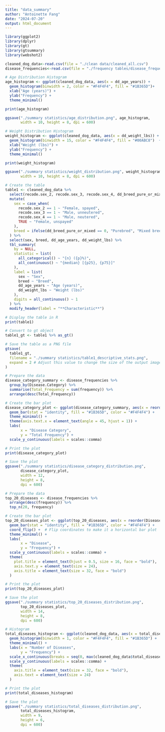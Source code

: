 ```yaml
---
title: "data_summary"
author: "Antoinette Fang"
date: "2024-07-20"
output: html_document
---
```


```r
library(ggplot2)
library(dplyr)
library(gt)
library(gtsummary)
library(webshot2)
```

```r
cleaned_dog_data<-read.csv(file = "./clean data/cleaned_all.csv")
disease_frequencies<-read.csv(file = "./frequency tables/disease_frequencies_all.csv")
```

```r
# Age Distribution Histogram
age_histogram <- ggplot(cleaned_dog_data, aes(x = dd_age_years)) +
  geom_histogram(binwidth = 2, color = "#F4F4F4", fill = "#1B365D")+
  xlab("Age (years)") +
  ylab("Frequency") +
  theme_minimal()

print(age_histogram)

ggsave("./summary statistics/age_distribution.png", age_histogram, 
       width = 10, height = 8, dpi = 600)

# Weight Distribution Histogram
weight_histogram <- ggplot(cleaned_dog_data, aes(x = dd_weight_lbs)) +
  geom_histogram(binwidth = 15, color = "#F4F4F4", fill = "#00ABC8")  +
  xlab("Weight (lbs)") +
  ylab("Frequency") +
  theme_minimal()

print(weight_histogram)

ggsave("./summary statistics/weight_distribution.png", weight_histogram, 
       width = 10, height = 8, dpi = 600)

```

```r
# Create the table
table1 <- cleaned_dog_data %>%
  select(recode.sex_2, recode.sex_3, recode.sex_4, dd_breed_pure_or_mixed, dd_age_years, dd_weight_lbs) %>%
  mutate(
    sex = case_when(
      recode.sex_2 == 1 ~ "Female, spayed",
      recode.sex_3 == 1 ~ "Male, unneutered",
      recode.sex_4 == 1 ~ "Male, neutered",
      TRUE ~ "Female, unspayed"
    ),
    breed = ifelse(dd_breed_pure_or_mixed == 0, "Purebred", "Mixed breed")
  ) %>%
  select(sex, breed, dd_age_years, dd_weight_lbs) %>%
  tbl_summary(
    by = NULL,
    statistic = list(
      all_categorical() ~ "{n} ({p}%)",
      all_continuous() ~ "{median} [{p25}, {p75}]"
    ),
    label = list(
      sex ~ "Sex",
      breed ~ "Breed",
      dd_age_years ~ "Age (years)",
      dd_weight_lbs ~ "Weight (lbs)"
    ),
    digits = all_continuous() ~ 1
  ) %>%
  modify_header(label = "**Characteristic**") 

# Display the table in R
print(table1)

# Convert to gt object
table1_gt <- table1 %>% as_gt()

# Save the table as a PNG file
gtsave(
  table1_gt, 
  filename = "./summary statistics/table1_descriptive_stats.png",
  expand = 2 # Adjust this value to change the size of the output image
)
```

```r
# Prepare the data
disease_category_summary <- disease_frequencies %>%
  group_by(Disease.Category) %>%
  summarise(Total_Frequency = sum(frequency)) %>%
  arrange(desc(Total_Frequency))

# Create the bar plot
disease_category_plot <- ggplot(disease_category_summary, aes(x = reorder(Disease.Category, -Total_Frequency), y = Total_Frequency)) +
  geom_bar(stat = "identity", fill = "#1B365D", color = "#F4F4F4") +
  theme_minimal() +
  theme(axis.text.x = element_text(angle = 45, hjust = 1)) +
  labs(
       x = "Disease Category",
       y = "Total Frequency") +
  scale_y_continuous(labels = scales::comma)

# Print the plot
print(disease_category_plot)

# Save the plot
ggsave("./summary statistics/disease_category_distribution.png", 
       disease_category_plot, 
       width = 12, 
       height = 8, 
       dpi = 600)
```

```r
# Prepare the data
top_20_diseases <- disease_frequencies %>%
  arrange(desc(frequency)) %>%
  top_n(20, frequency)

# Create the bar plot
top_20_diseases_plot <- ggplot(top_20_diseases, aes(x = reorder(Disease.Name, frequency), y = frequency)) +
  geom_bar(stat = "identity", fill = "#1B365D", color = "#F4F4F4") +
  coord_flip() +  # Flip coordinates to make it a horizontal bar plot
  theme_minimal() +
  labs(
       x = "Disease",
       y = "Frequency") +
  scale_y_continuous(labels = scales::comma) +
  theme(
    plot.title = element_text(hjust = 0.5, size = 16, face = "bold"),
    axis.text.y = element_text(size = 24),
    axis.title = element_text(size = 32, face = "bold")
  )

# Print the plot
print(top_20_diseases_plot)

# Save the plot
ggsave("./summary statistics/top_20_diseases_distribution.png", 
       top_20_diseases_plot, 
       width = 14, 
       height = 8, 
       dpi = 600)
```

```r
# Histogram
total_diseases_histogram <- ggplot(cleaned_dog_data, aes(x = total_diseases)) +
  geom_histogram(binwidth = 1, color = "#F4F4F4", fill = "#1B365D") +
  theme_minimal() +
  labs(x = "Number of Diseases",
       y = "Frequency") +
  scale_x_continuous(breaks = seq(0, max(cleaned_dog_data$total_diseases), by = 2)) +
  scale_y_continuous(labels = scales::comma) +
  theme(
    axis.title = element_text(size = 32, face = "bold"),
    axis.text = element_text(size = 24)
  )

# Print the plot
print(total_diseases_histogram)

# Save the plot
ggsave("./summary statistics/total_diseases_distribution.png", 
       total_diseases_histogram, 
       width = 9, 
       height = 6, 
       dpi = 600)
```

